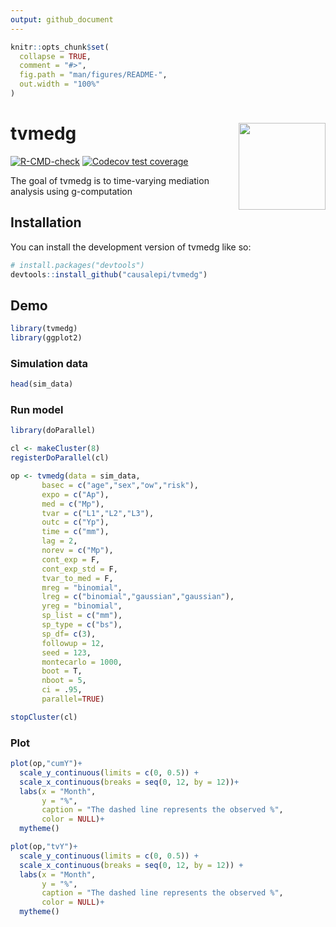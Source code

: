 ```yaml
---
output: github_document
---
```


<!-- README.md is generated from README.Rmd. Please edit that file -->

```r
knitr::opts_chunk$set(
  collapse = TRUE,
  comment = "#>",
  fig.path = "man/figures/README-",
  out.width = "100%"
)
```

# tvmedg <img src='man/figures/logo.png' align="right" height="139" />

<!-- badges: start -->
[![R-CMD-check](https://github.com/causalepi/tvmedg/actions/workflows/R-CMD-check.yaml/badge.svg)](https://github.com/causalepi/tvmedg/actions/workflows/R-CMD-check.yaml)
[![Codecov test coverage](https://codecov.io/gh/causalepi/tvmedg/graph/badge.svg)](https://app.codecov.io/gh/causalepi/tvmedg)
<!-- badges: end -->

The goal of tvmedg is to time-varying mediation analysis using g-computation

## Installation

You can install the development version of tvmedg like so:

``` r
# install.packages("devtools")
devtools::install_github("causalepi/tvmedg")
```

## Demo

```r
library(tvmedg)
library(ggplot2)
```

### Simulation data

```r
head(sim_data)
```

### Run model

```r
library(doParallel)

cl <- makeCluster(8)
registerDoParallel(cl)

op <- tvmedg(data = sim_data,
       basec = c("age","sex","ow","risk"),
       expo = c("Ap"),
       med = c("Mp"),
       tvar = c("L1","L2","L3"),
       outc = c("Yp"),
       time = c("mm"),
       lag = 2,
       norev = c("Mp"),
       cont_exp = F,
       cont_exp_std = F,
       tvar_to_med = F,
       mreg = "binomial",
       lreg = c("binomial","gaussian","gaussian"),
       yreg = "binomial",
       sp_list = c("mm"),
       sp_type = c("bs"),
       sp_df= c(3),
       followup = 12,
       seed = 123,
       montecarlo = 1000,
       boot = T, 
       nboot = 5,
       ci = .95,
       parallel=TRUE)

stopCluster(cl)
```

### Plot

```r
plot(op,"cumY")+
  scale_y_continuous(limits = c(0, 0.5)) +
  scale_x_continuous(breaks = seq(0, 12, by = 12))+
  labs(x = "Month",
       y = "%",
       caption = "The dashed line represents the observed %",
       color = NULL)+
  mytheme()
```

```r
plot(op,"tvY")+
  scale_y_continuous(limits = c(0, 0.5)) +
  scale_x_continuous(breaks = seq(0, 12, by = 12)) +
  labs(x = "Month",
       y = "%",
       caption = "The dashed line represents the observed %",
       color = NULL)+
  mytheme()
```
